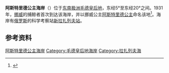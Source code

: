 {{coord|70|45|S|12|30|E|region:AQ_scale:10000000|display=title}}
{{Location map
 |Antarctica
 |mark=<!--dot-->Blue pog.svg
 |lon_dir=E
 |lat_dir=S
 |lat_deg=70|lat_min=45|lat_sec=
 |lon_deg=12|lon_min=30|lon_sec=
 |caption=<div style="text-align: center;">阿斯特里德公主海岸在[[南极洲|南极洲]]的位置。</div>
 |position=right
 |width=250
 |float=right
}}
'''阿斯特里德公主海岸'''（{{lang-en|Princess Astrid Coast}}）位于[[东南极洲|东南极洲]][[毛德皇后地|毛德皇后地]]，东经5°至东经20°之间。1931年，[[挪威|挪威]]的捕鲸者首次到达该海岸，并以挪威公主[[阿斯特丽公主|阿斯特里德公主]]命名该地<ref>{{Cite web |url=http://encyclopedia2.thefreedictionary.com/Princess+Astrid+Coast |title=The Great Soviet Encyclopedia, 3rd Edition (1970-1979) |accessdate=2011-12-16 |archive-date=2012-03-08 |archive-url=https://web.archive.org/web/20120308050914/http://encyclopedia2.thefreedictionary.com/Princess+Astrid+Coast |dead-url=no }}</ref>。海岸有[[俄罗斯|俄罗斯]]的科学考察站[[新拉扎列夫站|新拉扎列夫站]]。

==参考资料==
{{reflist}}

{{DEFAULTSORT:Princess Astrid Coast}}
[[Category:阿斯特里德公主海岸|]]
[[Category:毛德皇后地海岸|Category:毛德皇后地海岸]]
[[Category:拉扎列夫海|Category:拉扎列夫海]]